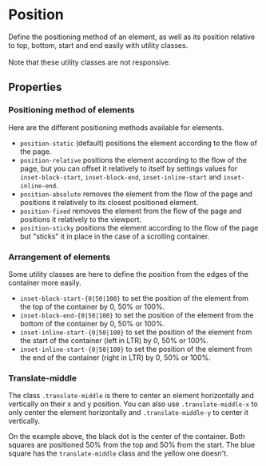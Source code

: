 
<Meta of={PositionStories} />

# Position

<div className="lead">
  Define the positioning method of an element, as well as its position relative to top, bottom,
  start and end easily with utility classes.
</div>
<br />
<div className="alert alert-info">Note that these utility classes are not responsive.</div>

<Canvas sourceState="shown" of={PositionStories.Default} />
<div className="hide-col-default">
  <Controls of={PositionStories.Default} />
</div>

## Properties

### Positioning method of elements

Here are the different positioning methods available for elements.

- `position-static` (default) positions the element according to the flow of the page.
- `position-relative` positions the element according to the flow of the page, but you can offset it relatively to itself by settings values for `inset-block-start`, `inset-block-end`, `inset-inline-start` and `inset-inline-end`.
- `position-absolute` removes the element from the flow of the page and positions it relatively to its closest positioned element.
- `position-fixed` removes the element from the flow of the page and positions it relatively to the viewport.
- `position-sticky` positions the element according to the flow of the page but "sticks" it in place in the case of a scrolling container.

### Arrangement of elements

Some utility classes are here to define the position from the edges of the container more easily.

- `inset-block-start-{0|50|100}` to set the position of the element from the top of the container by 0, 50% or 100%.
- `inset-block-end-{0|50|100}` to set the position of the element from the bottom of the container by 0, 50% or 100%.
- `inset-inline-start-{0|50|100}` to set the position of the element from the start of the container (left in LTR) by 0, 50% or 100%.
- `inset-inline-start-{0|50|100}` to set the position of the element from the end of the container (right in LTR) by 0, 50% or 100%.

### Translate-middle

The class `.translate-middle` is there to center an element horizontally and vertically on their x and y position. You can also use `.translate-middle-x` to only center the element horizontally and `.translate-middle-y` to center it vertically.

<Canvas sourceState="hidden" of={PositionStories.TranslateMiddle} />

On the example above, the black dot is the center of the container. Both squares are positioned 50% from the top and 50% from the start. The blue square has the `translate-middle` class and the yellow one doesn't.
